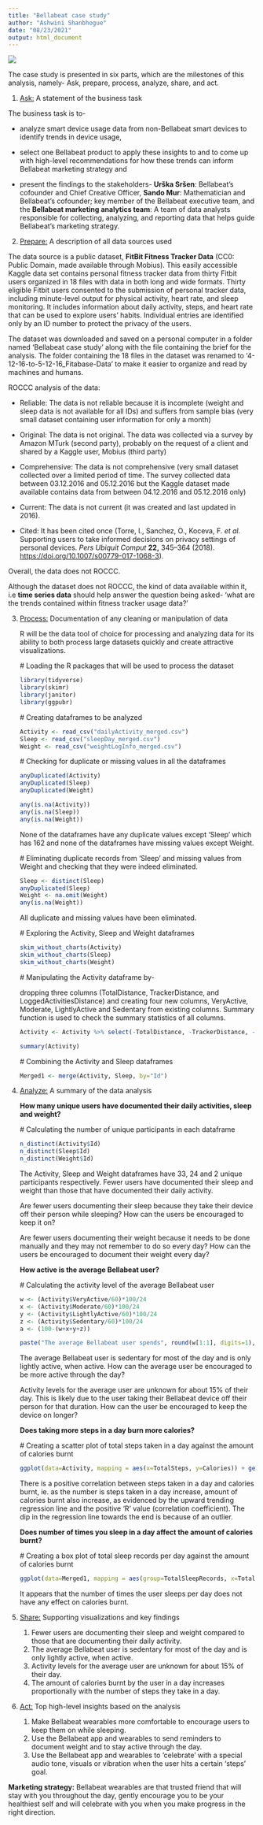 ```yaml
---
title: "Bellabeat case study"
author: "Ashwini Shanbhogue"
date: "08/23/2021"
output: html_document
---
```


![](images/Bellabeat%20logo.png)

The case study is presented in six parts, which are the milestones of this analysis, namely- Ask, prepare, process, analyze, share, and act.

1.  [Ask:]{.ul} A statement of the business task

The business task is to-

-   analyze smart device usage data from non-Bellabeat smart devices to identify trends in device usage,

-   select one Bellabeat product to apply these insights to and to come up with high-level recommendations for how these trends can inform Bellabeat marketing strategy and

-   present the findings to the stakeholders- **Urška Sršen**: Bellabeat's cofounder and Chief Creative Officer, **Sando Mur**: Mathematician and Bellabeat's cofounder; key member of the Bellabeat executive team, and the **Bellabeat marketing analytics team**: A team of data analysts responsible for collecting, analyzing, and reporting data that helps guide Bellabeat's marketing strategy.

2.  [Prepare:]{.ul} A description of all data sources used

The data source is a public dataset, **FitBit Fitness Tracker Data** (CC0: Public Domain, made available through Mobius). This easily accessible Kaggle data set contains personal fitness tracker data from thirty Fitbit users organized in 18 files with data in both long and wide formats. Thirty eligible Fitbit users consented to the submission of personal tracker data, including minute-level output for physical activity, heart rate, and sleep monitoring. It includes information about daily activity, steps, and heart rate that can be used to explore users' habits. Individual entries are identified only by an ID number to protect the privacy of the users.

The dataset was downloaded and saved on a personal computer in a folder named 'Bellabeat case study' along with the file containing the brief for the analysis. The folder containing the 18 files in the dataset was renamed to '4-12-16-to-5-12-16_Fitabase-Data' to make it easier to organize and read by machines and humans.

ROCCC analysis of the data:

-   Reliable: The data is not reliable because it is incomplete (weight and sleep data is not available for all IDs) and suffers from sample bias (very small dataset containing user information for only a month)

-   Original: The data is not original. The data was collected via a survey by Amazon MTurk (second party), probably on the request of a client and shared by a Kaggle user, Mobius (third party)

-   Comprehensive: The data is not comprehensive (very small dataset collected over a limited period of time. The survey collected data between 03.12.2016 and 05.12.2016 but the Kaggle dataset made available contains data from between 04.12.2016 and 05.12.2016 only)

-   Current: The data is not current (it was created and last updated in 2016).

-   Cited: It has been cited once (Torre, I., Sanchez, O., Koceva, F. *et al.* Supporting users to take informed decisions on privacy settings of personal devices. *Pers Ubiquit Comput* **22,** 345--364 (2018). <https://doi.org/10.1007/s00779-017-1068-3>).

Overall, the data does not ROCCC.

Although the dataset does not ROCCC, the kind of data available within it, i.e **time series data** should help answer the question being asked- 'what are the trends contained within fitness tracker usage data?'

3.  [Process:]{.ul} Documentation of any cleaning or manipulation of data

    R will be the data tool of choice for processing and analyzing data for its ability to both process large datasets quickly and create attractive visualizations.

    \# Loading the R packages that will be used to process the dataset

    ```r
    library(tidyverse)
    library(skimr)
    library(janitor)
    library(ggpubr)
    ```

    \# Creating dataframes to be analyzed

    ```r
    Activity <- read_csv("dailyActivity_merged.csv")
    Sleep <- read_csv("sleepDay_merged.csv")
    Weight <- read_csv("weightLogInfo_merged.csv")
    ```

    \# Checking for duplicate or missing values in all the dataframes

    ```r
    anyDuplicated(Activity)
    anyDuplicated(Sleep)
    anyDuplicated(Weight)

    any(is.na(Activity))
    any(is.na(Sleep))
    any(is.na(Weight))
    ```

    None of the dataframes have any duplicate values except 'Sleep' which has 162 and none of the dataframes have missing values except Weight.

    \# Eliminating duplicate records from 'Sleep' and missing values from Weight and checking that they were indeed eliminated.

    ```r
    Sleep <- distinct(Sleep)
    anyDuplicated(Sleep)
    Weight <- na.omit(Weight)
    any(is.na(Weight))
    ```

    All duplicate and missing values have been eliminated.

    \# Exploring the Activity, Sleep and Weight dataframes

    ```r
    skim_without_charts(Activity)
    skim_without_charts(Sleep)
    skim_without_charts(Weight)
    ```

    \# Manipulating the Activity dataframe by-

    dropping three columns (TotalDistance, TrackerDistance, and LoggedActivitiesDistance) and creating four new columns, VeryActive, Moderate, LightlyActive and Sedentary from existing columns. Summary function is used to check the summary statistics of all columns.

    ```r
    Activity <- Activity %>% select(-TotalDistance, -TrackerDistance, -LoggedActivitiesDistance) %>% mutate (VeryActive= mean(VeryActiveMinutes), Moderate= mean(FairlyActiveMinutes), LightlyActive= mean(LightlyActiveMinutes), Sedentary= mean(SedentaryMinutes))

    summary(Activity)
    ```

    \# Combining the Activity and Sleep dataframes

    ```r
    Merged1 <- merge(Activity, Sleep, by="Id")
    ```

4.  [Analyze:]{.ul} A summary of the data analysis

    **How many unique users have documented their daily activities, sleep and weight?**

    \# Calculating the number of unique participants in each dataframe

    ```r
    n_distinct(Activity$Id)
    n_distinct(Sleep$Id)
    n_distinct(Weight$Id)
    ```

    The Activity, Sleep and Weight dataframes have 33, 24 and 2 unique participants respectively. Fewer users have documented their sleep and weight than those that have documented their daily activity.

    Are fewer users documenting their sleep because they take their device off their person while sleeping? How can the users be encouraged to keep it on?

    Are fewer users documenting their weight because it needs to be done manually and they may not remember to do so every day? How can the users be encouraged to document their weight every day?

    **How active is the average Bellabeat user?**

    \# Calculating the activity level of the average Bellabeat user

    ```r
    w <- (Activity$VeryActive/60)*100/24
    x <- (Activity$Moderate/60)*100/24
    y <- (Activity$LightlyActive/60)*100/24
    z <- (Activity$Sedentary/60)*100/24
    a <- (100-(w+x+y+z))

    paste("The average Bellabeat user spends", round(w[1:1], digits=1), "% of their day being very active, ", round(x[1:1], digits=1), "% of their day being moderately active, ", round(y[1:1], digits=1), "% of their day being lightly active, and", round(z[1:1], digits=1), "% of their day being sedentary. Activity levels are unknown for", round(a[1:1], digits=1), "% of the day.")
    ```

    The average Bellabeat user is sedentary for most of the day and is only lightly active, when active. How can the average user be encouraged to be more active through the day?

    Activity levels for the average user are unknown for about 15% of their day. This is likely due to the user taking their Bellabeat device off their person for that duration. How can the user be encouraged to keep the device on longer?

    **Does taking more steps in a day burn more calories?**

    \# Creating a scatter plot of total steps taken in a day against the amount of calories burnt

    ```r
    ggplot(data=Activity, mapping = aes(x=TotalSteps, y=Calories)) + geom_point() + geom_smooth() + labs(x = "Steps in a day", y = "Calories burnt") + stat_cor(method = "pearson", label.x = 25000, label.y = 1000)
    ```

    There is a positive correlation between steps taken in a day and calories burnt, ie. as the number is steps taken in a day increase, amount of calories burnt also increase, as evidenced by the upward trending regression line and the positive 'R' value (correlation coefficient). The dip in the regression line towards the end is because of an outlier.

    **Does number of times you sleep in a day affect the amount of calories burnt?**

    \# Creating a box plot of total sleep records per day against the amount of calories burnt

    ```r
    ggplot(data=Merged1, mapping = aes(group=TotalSleepRecords, x=TotalSleepRecords, y=Calories)) + geom_boxplot() + labs(x = "Number of sleeps per day", y = "Calories burnt")
    ```

    It appears that the number of times the user sleeps per day does not have any effect on calories burnt.

5.  [Share:]{.ul} Supporting visualizations and key findings

    1.  Fewer users are documenting their sleep and weight compared to those that are documenting their daily activity.
    2.  The average Bellabeat user is sedentary for most of the day and is only lightly active, when active.
    3.  Activity levels for the average user are unknown for about 15% of their day.
    4.  The amount of calories burnt by the user in a day increases proportionally with the number of steps they take in a day.

6.  [Act:]{.ul} Top high-level insights based on the analysis

    1.  Make Bellabeat wearables more comfortable to encourage users to keep them on while sleeping.
    2.  Use the Bellabeat app and wearables to send reminders to document weight and to stay active through the day.
    3.  Use the Bellabeat app and wearables to 'celebrate' with a special audio tone, visuals or vibration when the user hits a certain 'steps' goal.

**Marketing strategy:** Bellabeat wearables are that trusted friend that will stay with you throughout the day, gently encourage you to be your healthiest self and will celebrate with you when you make progress in the right direction.
